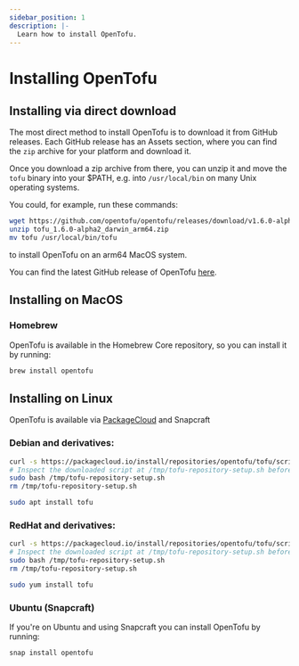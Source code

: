 ```yaml
---
sidebar_position: 1
description: |-
  Learn how to install OpenTofu.
---
```


# Installing OpenTofu

## Installing via direct download

The most direct method to install OpenTofu is to download it from GitHub releases. Each GitHub release has an Assets section, where you can find the `zip` archive for your platform and download it.

Once you download a zip archive from there, you can unzip it and move the `tofu` binary into your $PATH, e.g. into `/usr/local/bin` on many Unix operating systems.

You could, for example, run these commands:

```bash
wget https://github.com/opentofu/opentofu/releases/download/v1.6.0-alpha2/tofu_1.6.0-alpha2_darwin_arm64.zip
unzip tofu_1.6.0-alpha2_darwin_arm64.zip
mv tofu /usr/local/bin/tofu
```

to install OpenTofu on an arm64 MacOS system.

You can find the latest GitHub release of OpenTofu [here](https://github.com/opentofu/opentofu/releases/latest).

## Installing on MacOS

### Homebrew

OpenTofu is available in the Homebrew Core repository, so you can install it by running:

```bash
brew install opentofu
```

## Installing on Linux

OpenTofu is available via [PackageCloud](https://packagecloud.io/opentofu/tofu) and Snapcraft

### Debian and derivatives:
```bash
curl -s https://packagecloud.io/install/repositories/opentofu/tofu/script.deb.sh -o /tmp/tofu-repository-setup.sh
# Inspect the downloaded script at /tmp/tofu-repository-setup.sh before running
sudo bash /tmp/tofu-repository-setup.sh
rm /tmp/tofu-repository-setup.sh

sudo apt install tofu
```

### RedHat and derivatives:
```bash
curl -s https://packagecloud.io/install/repositories/opentofu/tofu/script.rpm.sh -o /tmp/tofu-repository-setup.sh
# Inspect the downloaded script at /tmp/tofu-repository-setup.sh before running
sudo bash /tmp/tofu-repository-setup.sh
rm /tmp/tofu-repository-setup.sh

sudo yum install tofu
```

### Ubuntu (Snapcraft)

If you're on Ubuntu and using Snapcraft you can install OpenTofu by running:

```bash
snap install opentofu
```

